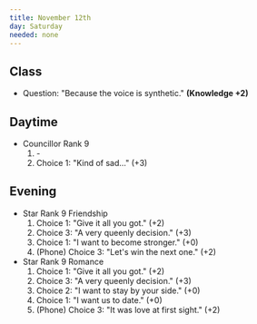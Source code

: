 ```yaml
---
title: November 12th
day: Saturday
needed: none
---
```


## Class
- Question: "Because the voice is synthetic." **(Knowledge +2)**

## Daytime
- Councillor Rank 9
    1. \-
    1. Choice 1: "Kind of sad…" (+3)

## Evening
- Star Rank 9 Friendship
    1. Choice 1: "Give it all you got." (+2)
    1. Choice 3: "A very queenly decision." (+3)
    1. Choice 1: "I want to become stronger." (+0)
    1. (Phone) Choice 3: "Let's win the next one." (+2)
- Star Rank 9 Romance
    1. Choice 1: "Give it all you got." (+2)
    1. Choice 3: "A very queenly decision." (+3)
    1. Choice 2: "I want to stay by your side." (+0)
    1. Choice 1: "I want us to date." (+0)
    1. (Phone) Choice 3: "It was love at first sight." (+2)